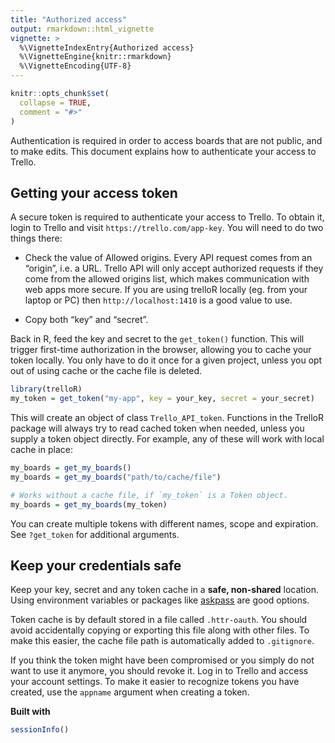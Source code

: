```yaml
---
title: "Authorized access"
output: rmarkdown::html_vignette
vignette: >
  %\VignetteIndexEntry{Authorized access}
  %\VignetteEngine{knitr::rmarkdown}
  %\VignetteEncoding{UTF-8}
---
```


```r
knitr::opts_chunk$set(
  collapse = TRUE,
  comment = "#>"
)
```

Authentication is required in order to access boards that are not public, and to
make edits. This document explains how to authenticate your access to Trello.

Getting your access token
-------------------------

A secure token is required to authenticate your access to Trello. To obtain it,
login to Trello and visit `https://trello.com/app-key`. You will need to do two
things there:

* Check the value of Allowed origins. Every API request comes from an "origin",
  i.e. a URL. Trello API will only accept authorized requests if they come from
  the allowed origins list, which makes communication with web apps more secure.
  If you are using trelloR locally (eg. from your laptop or PC) then
  `http://localhost:1410` is a good value to use.

* Copy both "key" and "secret".

Back in R, feed the key and secret to the `get_token()` function. This will
trigger first-time authorization in the browser, allowing you to cache your
token locally. You only have to do it once for a given project, unless you opt
out of using cache or the cache file is deleted.

```r
library(trelloR)
my_token = get_token("my-app", key = your_key, secret = your_secret)
```

This will create an object of class `Trello_API_token`. Functions in the TrelloR
package will always try to read cached token when needed, unless you supply
a token object directly. For example, any of these will work with local cache
in place:

```r
my_boards = get_my_boards()
my_boards = get_my_boards("path/to/cache/file")

# Works without a cache file, if `my_token` is a Token object.
my_boards = get_my_boards(my_token)
```

You can create multiple tokens with different names, scope and expiration.
See `?get_token` for additional arguments.

Keep your credentials safe
--------------------------

Keep your key, secret and any token cache in a **safe, non-shared** location.
Using environment variables or packages like [askpass](https://github.com/r-lib/askpass)
are good options.

Token cache is by default stored in a file called `.httr-oauth`. You should avoid
accidentally copying or exporting this file along with other files. To make this
easier, the cache file path is automatically added to `.gitignore`.

If you think the token might have been compromised or you simply do not want to
use it anymore, you should revoke it. Log in to Trello and access your account
settings. To make it easier to recognize tokens you have created, use the
`appname` argument when creating a token.

__Built with__

```r
sessionInfo()
```
